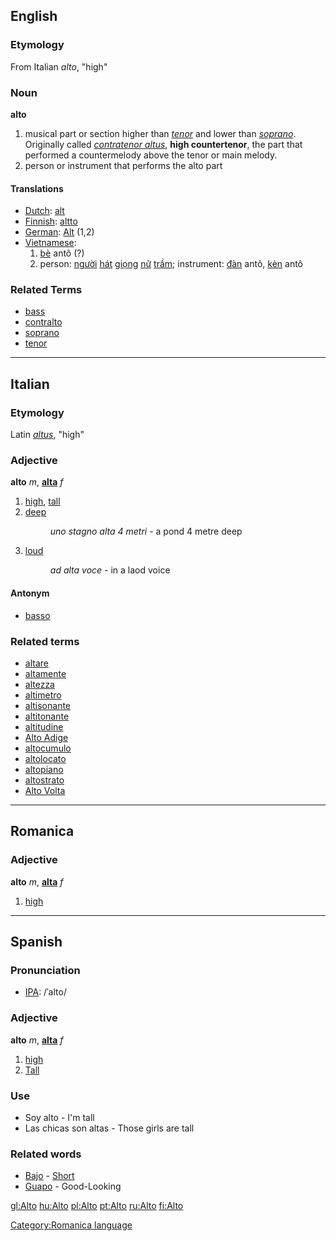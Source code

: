 ==English==
===Etymology===
From Italian ''alto'', "high"
===Noun===
'''alto'''

# musical part or section higher than ''[[tenor]]'' and lower than ''[[soprano]]''.  Originally called ''[[contratenor altus]]'', '''high countertenor''', the part that performed a countermelody above the tenor or main melody.
# person or instrument that performs the alto part

====Translations====
*[[Dutch]]: [[alt]]
*[[Finnish]]: [[altto]]
*[[German]]: [[Alt]] (1,2)
*[[Vietnamese]]:
*#[[bè]] antô (?)
*#person: [[người]] [[hát]] [[giọng]] [[nữ]] [[trầm]]; instrument: [[đàn]] antô, [[kèn]] antô

===Related Terms===
*[[bass]]
*[[contralto]]
*[[soprano]]
*[[tenor]]
----

==Italian==
===Etymology===
Latin ''[[altus]]'', "high"
===Adjective===
'''alto''' ''m'', '''[[alta]]''' ''f''

# [[high]], [[tall]]
# [[deep]]
#: ''uno stagno alta 4 metri'' - a pond 4 metre deep
# [[loud]]
#:''ad alta voce'' - in a laod voice

====Antonym====
*[[basso]]

===Related terms===
*[[altare]]
*[[altamente]]
*[[altezza]]
*[[altimetro]]
*[[altisonante]]
*[[altitonante]]
*[[altitudine]]
*[[Alto Adige]]
*[[altocumulo]]
*[[altolocato]]
*[[altopiano]]
*[[altostrato]]
*[[Alto Volta]]

----

==Romanica==
[[Category:Romanica language]]
===Adjective===
'''alto''' ''m'', '''[[alta]]''' ''f''

# [[high]]
----
==Spanish==
===Pronunciation===
*[[International Phonetic Alphabet|IPA]]: /ˈalto/

===Adjective===
'''alto''' ''m'', '''[[alta#Spanish|alta]]''' ''f''

#[[high]]
#[[Tall]]

===Use===

*Soy alto - I'm tall
*Las chicas son altas - Those girls are tall

===Related words===

*[[Bajo]] - [[Short]]
*[[Guapo]] - Good-Looking

[[gl:Alto]]
[[hu:Alto]]
[[pl:Alto]]
[[pt:Alto]]
[[ru:Alto]]
[[fi:Alto]]